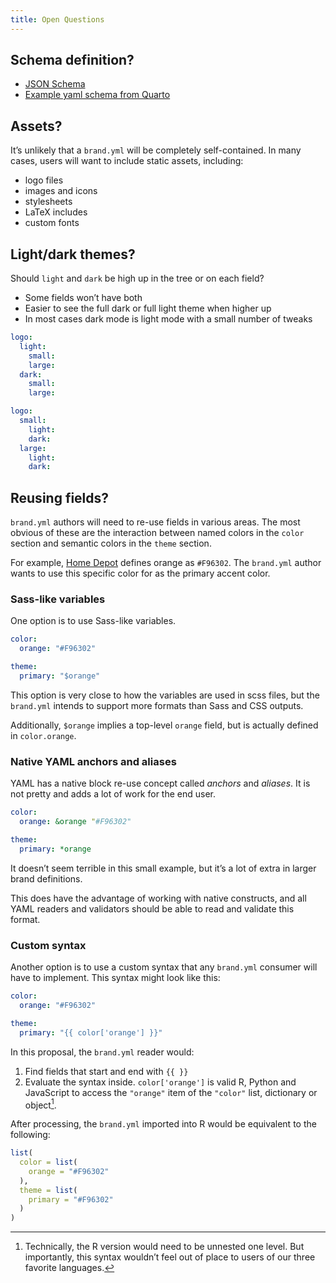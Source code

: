 ```yaml
---
title: Open Questions
---
```


## Schema definition?

* [JSON Schema](https://json-schema.org/learn/getting-started-step-by-step)
* [Example yaml schema from Quarto](https://github.com/quarto-dev/quarto-cli/blob/8df775135b4b4197dc2f750bf0cf88393550fa2d/src/resources/schema/document-editor.yml)


## Assets?

It's unlikely that a `brand.yml` will be completely self-contained.
In many cases, users will want to include static assets, including:

* logo files
* images and icons
* stylesheets
* LaTeX includes
* custom fonts

## Light/dark themes?

Should `light` and `dark` be high up in the tree or on each field?

* Some fields won't have both
* Easier to see the full dark or full light theme when higher up
* In most cases dark mode is light mode with a small number of tweaks

```.yaml
logo:
  light:
    small:
    large:
  dark:
    small:
    large:
```

```.yaml
logo:
  small:
    light:
    dark:
  large:
    light:
    dark:
```

## Reusing fields?

`brand.yml` authors will need to re-use fields in various areas.
The most obvious of these are the interaction between named colors in the `color` section
and semantic colors in the `theme` section.

For example, [Home Depot](../examples/home-depot/index.qmd) defines orange as `#F96302`.
The `brand.yml` author wants to use this specific color for as the primary accent color.

### Sass-like variables

One option is to use Sass-like variables.

```.yaml
color:
  orange: "#F96302"

theme:
  primary: "$orange"
```

This option is very close to how the variables are used in scss files,
but the `brand.yml` intends to support more formats than Sass and CSS outputs.

Additionally, `$orange` implies a top-level `orange` field,
but is actually defined in `color.orange`.

### Native YAML anchors and aliases

YAML has a native block re-use concept called _anchors_ and _aliases_.
It is not pretty and adds a lot of work for the end user.

```.yaml
color:
  orange: &orange "#F96302"

theme:
  primary: *orange
```

It doesn't seem terrible in this small example,
but it's a lot of extra in larger brand definitions.

This does have the advantage of working with native constructs,
and all YAML readers and validators should be able to read and validate this format.

### Custom syntax

Another option is to use a custom syntax
that any `brand.yml` consumer will have to implement.
This syntax might look like this:

```.yaml
color:
  orange: "#F96302"

theme:
  primary: "{{ color['orange'] }}"
```

In this proposal, the `brand.yml` reader would:

1. Find fields that start and end with `{{ }}`
2. Evaluate the syntax inside. `color['orange']` is valid R, Python and JavaScript to access the `"orange"` item of the `"color"` list, dictionary or object[^well-actually].

[^well-actually]: Technically, the R version would need to be unnested one level. But importantly, this syntax wouldn't feel out of place to users of our three favorite languages.

After processing, the `brand.yml` imported into R would be equivalent to the following:

```r
list(
  color = list(
    orange = "#F96302"
  ),
  theme = list(
    primary = "#F96302"
  )
)
```
